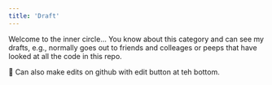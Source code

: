```yaml
---
title: 'Draft'
---
```


Welcome to the inner circle... You know about this category and can see my drafts, e.g., normally goes out to friends and colleages or peeps that have looked at all the code in this repo. 

🧐 Can also make edits on github with edit button at teh bottom.
